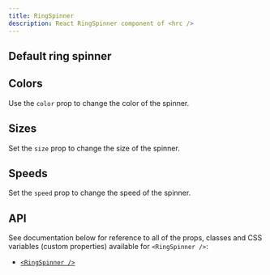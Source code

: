 ```yaml
---
title: RingSpinner
description: React RingSpinner component of <hrc />
---
```



## Default ring spinner

<Demo layout="row">
  <Demos.RingSpinnerDefault />
</Demo>

<SourceCode code={defaultCode} title="ring-spinner-default.tsx" />

## Colors

Use the `color` prop to change the color of the spinner.

<Demo layout="grid" cols={3}>
  <Demos.RingSpinnerColors />
</Demo>

<SourceCode code={colorsCode} title="ring-spinner-colors.tsx" />

## Sizes

Set the `size` prop to change the size of the spinner.

<Demo layout="row">
  <Demos.RingSpinnerSizes />
</Demo>

<SourceCode code={sizesCode} title="ring-spinner-sizes.tsx" />

## Speeds

Set the `speed` prop to change the speed of the spinner.

<Demo layout="row">
  <Demos.RingSpinnerSpeeds />
</Demo>

<SourceCode code={speedsCode} title="ring-spinner-speeds.tsx" />

## API

See documentation below for reference to all of the props, classes and CSS
variables (custom properties) available for `<RingSpinner />`:

- [`<RingSpinner />`](/hrc/api/ring-spinner)
